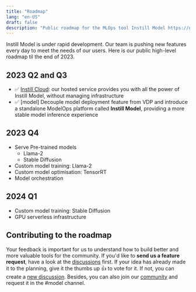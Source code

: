 ```yaml
---
title: "Roadmap"
lang: "en-US"
draft: false
description: "Public roadmap for the MLOps tool Instill Model https://github.com/instill-ai/model"
---
```


Instill Model is under rapid development. Our team is pushing new features every day to meet the needs of our users. Here is our public high-level roadmap til the end of 2023.

## 2023 Q2 and Q3

- ✅ [Instill Cloud](/docs/instill-cloud/welcome): our hosted service provides you with all the power of Instill Model, without managing infrastructure
- ✅ [model] Decouple model deployment feature from VDP and introduce a standalone ModelOps platform called **Instill Model**, providing a more stable model inference experience

## 2023 Q4

- Serve Pre-trained models
  - Llama-2
  - Stable Diffusion
- Custom model training: Llama-2
- Custom model optimisation: TensorRT
- Model orchestration

## 2024 Q1

- Custom model training: Stable Diffusion
- GPU serverless infrastructure

## Contributing to the roadmap

Your feedback is important for us to understand how to build better and more valuable tools for the community.
If you'd like to **send us a feature request**, have a look at the [discussions](https://github.com/instill-ai/model/discussions) first.
If your idea has already made it to the planning, give it the thumbs up 👍 to vote for it. If not, you can create a [new discussion](https://github.com/instill-ai/model/discussions/new). Besides, you can also join our [community](https://discord.gg/sevxWsqpGh) and request it in the #model channel.
